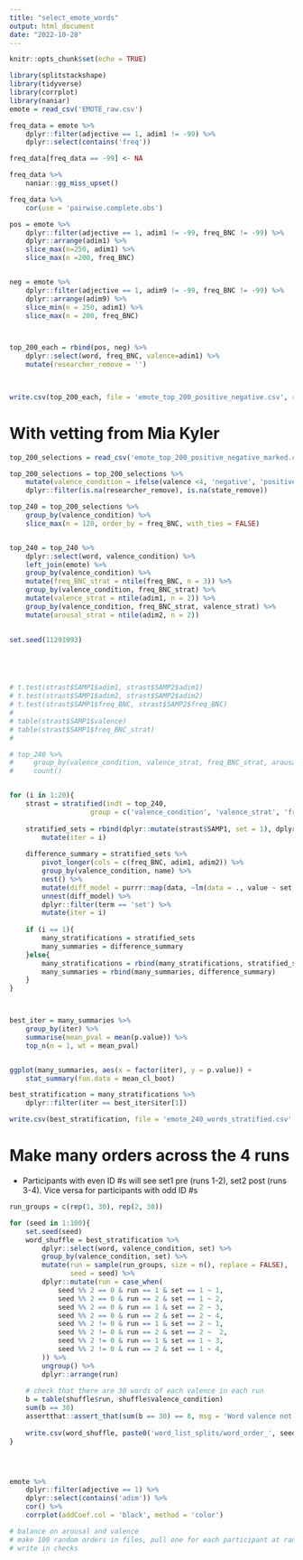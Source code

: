 ```yaml
---
title: "select_emote_words"
output: html_document
date: "2022-10-28"
---
```


```r
knitr::opts_chunk$set(echo = TRUE)
```



```r
library(splitstackshape)
library(tidyverse)
library(corrplot)
library(naniar)
emote = read_csv('EMOTE_raw.csv')

freq_data = emote %>%
    dplyr::filter(adjective == 1, adim1 != -99) %>%
    dplyr::select(contains('freq'))

freq_data[freq_data == -99] <- NA

freq_data %>%
    naniar::gg_miss_upset()

freq_data %>%
    cor(use = 'pairwise.complete.obs')
```


```r
pos = emote %>%
    dplyr::filter(adjective == 1, adim1 != -99, freq_BNC != -99) %>%
    dplyr::arrange(adim1) %>%
    slice_max(n=250, adim1) %>%
    slice_max(n =200, freq_BNC)


neg = emote %>%
    dplyr::filter(adjective == 1, adim9 != -99, freq_BNC != -99) %>%
    dplyr::arrange(adim9) %>%
    slice_min(n = 250, adim1) %>%
    slice_max(n = 200, freq_BNC)



top_200_each = rbind(pos, neg) %>%
    dplyr::select(word, freq_BNC, valence=adim1) %>%
    mutate(researcher_remove = '')
    


write.csv(top_200_each, file = 'emote_top_200_positive_negative.csv', row.names = FALSE)
```


# With vetting from Mia Kyler
```r
top_200_selections = read_csv('emote_top_200_positive_negative_marked.csv') 

top_200_selections = top_200_selections %>%
    mutate(valence_condition = ifelse(valence <4, 'negative', 'positive')) %>%
    dplyr::filter(is.na(researcher_remove), is.na(state_remove)) 

top_240 = top_200_selections %>%
    group_by(valence_condition) %>%
    slice_max(n = 120, order_by = freq_BNC, with_ties = FALSE)


top_240 = top_240 %>%
    dplyr::select(word, valence_condition) %>%
    left_join(emote) %>%
    group_by(valence_condition) %>%
    mutate(freq_BNC_strat = ntile(freq_BNC, n = 3)) %>%
    group_by(valence_condition, freq_BNC_strat) %>%
    mutate(valence_strat = ntile(adim1, n = 2)) %>%
    group_by(valence_condition, freq_BNC_strat, valence_strat) %>%
    mutate(arousal_strat = ntile(adim2, n = 2))

 
set.seed(11291993)





# t.test(strast$SAMP1$adim1, strast$SAMP2$adim1)
# t.test(strast$SAMP1$adim2, strast$SAMP2$adim2)
# t.test(strast$SAMP1$freq_BNC, strast$SAMP2$freq_BNC)
# 
# table(strast$SAMP1$valence)
# table(strast$SAMP1$freq_BNC_strat)
# 

# top_240 %>%
#     group_by(valence_condition, valence_strat, freq_BNC_strat, arousal_strat) %>%
#     count()


for (i in 1:20){
    strast = stratified(indt = top_240,
                    group = c('valence_condition', 'valence_strat', 'freq_BNC_strat', 'arousal_strat'), size = 5, bothSets = TRUE)
    
    stratified_sets = rbind(dplyr::mutate(strast$SAMP1, set = 1), dplyr::mutate(strast$SAMP2, set = 2)) %>%
        mutate(iter = i)
    
    difference_summary = stratified_sets %>%
        pivot_longer(cols = c(freq_BNC, adim1, adim2)) %>%
        group_by(valence_condition, name) %>%
        nest() %>%
        mutate(diff_model = purrr::map(data, ~lm(data = ., value ~ set) %>% broom::tidy())) %>%
        unnest(diff_model) %>%
        dplyr::filter(term == 'set') %>%
        mutate(iter = i)
    
    if (i == 1){
        many_stratifications = stratified_sets
        many_summaries = difference_summary
    }else{
        many_stratifications = rbind(many_stratifications, stratified_sets)
        many_summaries = rbind(many_summaries, difference_summary)
    }
}



best_iter = many_summaries %>%
    group_by(iter) %>%
    summarise(mean_pval = mean(p.value)) %>%
    top_n(n = 1, wt = mean_pval)


ggplot(many_summaries, aes(x = factor(iter), y = p.value)) +
    stat_summary(fun.data = mean_cl_boot)

best_stratification = many_stratifications %>%
    dplyr::filter(iter == best_iter$iter[1])

write.csv(best_stratification, file = 'emote_240_words_stratified.csv', row.names = FALSE)
```

# Make many orders across the 4 runs

* Participants with even ID #s will see set1 pre (runs 1-2), set2 post (runs 3-4). Vice versa for participants with odd ID #s
```r
run_groups = c(rep(1, 30), rep(2, 30))

for (seed in 1:100){
    set.seed(seed)
    word_shuffle = best_stratification %>%
        dplyr::select(word, valence_condition, set) %>%
        group_by(valence_condition, set) %>%
        mutate(run = sample(run_groups, size = n(), replace = FALSE), 
               seed = seed) %>%
        dplyr::mutate(run = case_when(
            seed %% 2 == 0 & run == 1 & set == 1 ~ 1,
            seed %% 2 == 0 & run == 2 & set == 1 ~ 2,
            seed %% 2 == 0 & run == 1 & set == 2 ~ 3,
            seed %% 2 == 0 & run == 2 & set == 2 ~ 4,
            seed %% 2 != 0 & run == 1 & set == 2 ~ 1,
            seed %% 2 != 0 & run == 2 & set == 2 ~  2,
            seed %% 2 != 0 & run == 1 & set == 1 ~ 3,
            seed %% 2 != 0 & run == 2 & set == 1 ~ 4,
        )) %>%
        ungroup() %>%
        dplyr::arrange(run)
    
    # check that there are 30 words of each valence in each run
    b = table(shuffle$run, shuffle$valence_condition) 
    sum(b == 30)
    assertthat::assert_that(sum(b == 30) == 8, msg = 'Word valence not split evenly across all runs!')
    
    write.csv(word_shuffle, paste0('word_list_splits/word_order_', seed, '.csv'), row.names = FALSE)
}





```


```r
emote %>%
    dplyr::filter(adjective == 1) %>%
    dplyr::select(contains('adim')) %>%
    cor() %>%
    corrplot(addCoef.col = 'black', method = 'color')
```



```r
# balance on arousal and valence
# make 100 random orders in files, pull one for each participant at random
# write in checks
```